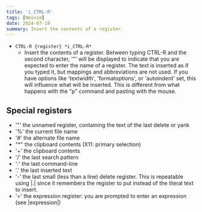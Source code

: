 ```yaml
---
title: 'i_CTRL-R'
tags: [Neovim]
date: 2024-07-18
summary: Insert the contents of a register.
---
```


- `CTRL-R {register} *i_CTRL-R*`
  - Insert the contents of a register. Between typing CTRL-R and
    the second character, '"' will be displayed to indicate that
    you are expected to enter the name of a register.
    The text is inserted as if you typed it, but mappings and
    abbreviations are not used. If you have options like
    'textwidth', 'formatoptions', or 'autoindent' set, this will
    influence what will be inserted. This is different from what
    happens with the "p" command and pasting with the mouse.

## Special registers

- '"' the unnamed register, containing the text of the last delete or yank
- '%' the current file name
- '#' the alternate file name
- "\*" the clipboard contents (X11: primary selection)
- '+' the clipboard contents
- '/' the last search pattern
- ':' the last command-line
- '.' the last inserted text
- '-' the last small (less than a line) delete
  register. This is repeatable using |.| since
  it remembers the register to put instead of
  the literal text to insert.
- '=' the expression register: you are prompted to
  enter an expression (see |expression|)
